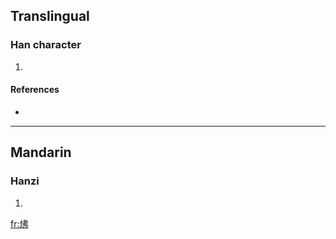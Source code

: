 ==Translingual==

===Han character===
{{Han char|rn=86|rad=火|as=05|sn=9|four=|canj=火中中弓 (FLLN)}}

# {{defn|Han|sort=火05}}

====References====
* {{Han ref|kx=0668.120|dkj=18940|dj=1077.150|hdz=32197.100|uh=70A5|ud=28837}}

----

==Mandarin==

===Hanzi===
{{cmn-hanzi|pin=[[fú]] ([[fu2]]), [[xiè]] ([[xie4]])|wg=fu<sup>2</sup>, hsieh<sup>4</sup>}}

# {{defn|Mandarin|sort=火05}}

[[fr:炥]]